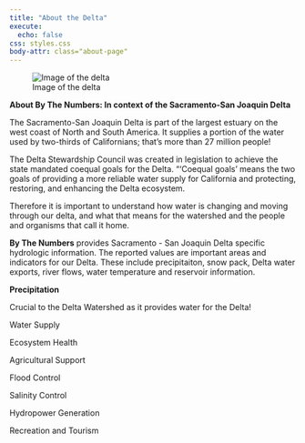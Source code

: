 ```yaml
---
title: "About the Delta"
execute:
  echo: false
css: styles.css
body-attr: class="about-page"
---
```


![Image of the delta](./images/about_background.jpg)

::: content
**About By The Numbers: In context of the Sacramento-San Joaquin Delta**

The Sacramento-San Joaquin Delta is part of the largest estuary on the west coast of North and South America. It supplies a portion of the water used by two-thirds of Californians; that’s more than 27 million people!

The Delta Stewardship Council was created in legislation to achieve the state mandated coequal goals for the Delta. "'Coequal goals' means the two goals of providing a more reliable water supply for California and protecting, restoring, and enhancing the Delta ecosystem. 

Therefore it is important to understand how water is changing and moving through our delta, and what that means for the watershed and the people and organisms that call it home.

**By The Numbers** provides Sacramento - San Joaquin Delta specific hydrologic information. The reported values are important areas and indicators for our Delta. These include precipitaiton, snow pack, Delta water exports, river flows, water temperature and reservoir information.

**Precipitation**

Crucial to the Delta Watershed as it provides water for the Delta!

Water Supply

Ecosystem Health

Agricultural Support

Flood Control

Salinity Control

Hydropower Generation

Recreation and Tourism
:::
